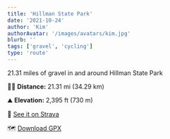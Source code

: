 ```yaml
---
title: 'Hillman State Park'
date: '2021-10-24'
author: 'Kim'
authorAvatar: '/images/avatars/kim.jpg'
blurb: ''
tags: ['gravel', 'cycling']
type: 'route'
---
```


21.31 miles of gravel in and around Hillman State Park

🚵🏻 **Distance:** 21.31 mi (34.29 km) 

⛰ **Elevation:** 2,395 ft (730 m)

📍 [See it on Strava](https://www.strava.com/activities/5020214714)

🗺 [Download GPX](data/hillman-state-park.gpx)
